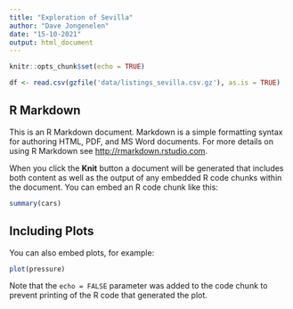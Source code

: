 ```yaml
---
title: "Exploration of Sevilla"
author: "Dave Jongenelen"
date: "15-10-2021"
output: html_document
---
```


```r
knitr::opts_chunk$set(echo = TRUE)

df <- read.csv(gzfile('data/listings_sevilla.csv.gz'), as.is = TRUE)


```

## R Markdown

This is an R Markdown document. Markdown is a simple formatting syntax for authoring HTML, PDF, and MS Word documents. For more details on using R Markdown see <http://rmarkdown.rstudio.com>.

When you click the **Knit** button a document will be generated that includes both content as well as the output of any embedded R code chunks within the document. You can embed an R code chunk like this:

```r
summary(cars)
```

## Including Plots

You can also embed plots, for example:

```r
plot(pressure)
```

Note that the `echo = FALSE` parameter was added to the code chunk to prevent printing of the R code that generated the plot.
